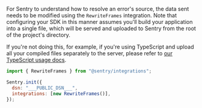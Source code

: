 For Sentry to understand how to resolve an error's source, the data sent needs to be modified using the `RewriteFrames` integration. Note that configuring your SDK in this manner assumes you'll build your application into a single file, which will be served and uploaded to Sentry from the root of the project's directory.

If you're not doing this, for example, if you're using TypeScript and upload all your compiled files separately to the server, please refer to [our TypeScript usage docs](/platforms/node/typescript/).

```javascript
import { RewriteFrames } from "@sentry/integrations";

Sentry.init({
  dsn: "___PUBLIC_DSN___",
  integrations: [new RewriteFrames()],
});
